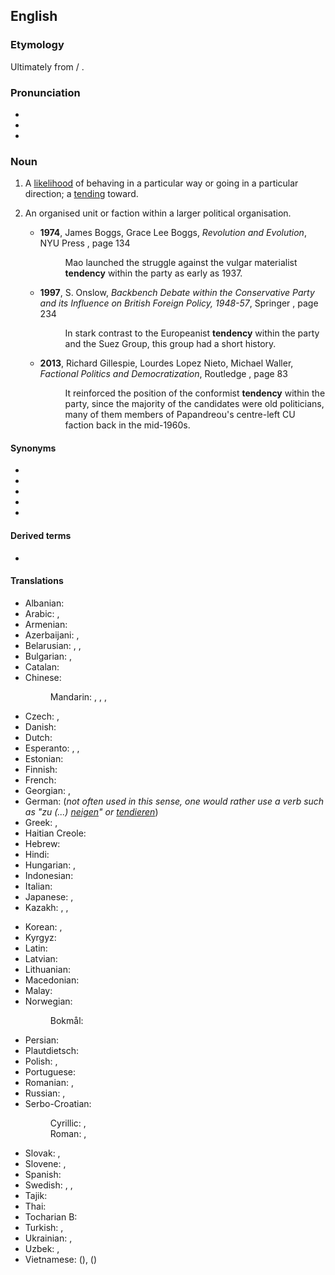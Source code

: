 ==English==

===Etymology===
Ultimately from {{der|en|la|tendere}} / {{m|la|tendō}}.

===Pronunciation===
* {{IPA|en|/ˈtɛndənsi/}}
* {{audio|en|en-us-tendency.ogg|Audio (US)}}
* {{hyph|en|ten|den|cy}}

===Noun===
{{en-noun}}

# A [[likelihood]] of behaving in a particular way or going in a particular direction; a [[tending]] toward.
#: {{ux|en|Denim has a '''tendency''' to fade.}}
#: {{ux|en|I have a '''tendency''' to get bored after the first half an hour of a movie.}}
#: {{ux|en|There's a common '''tendency''' among first-game visitors to a casino to bet overcautiously.}}
# {{lb|en|politics}} An organised unit or faction within a larger political organisation.
#* '''1974''', James Boggs, Grace Lee Boggs, ''Revolution and Evolution'', NYU Press {{ISBN|9780853453536}}, page 134
#*: Mao launched the struggle against the vulgar materialist '''tendency''' within the  party as early as 1937.
#* '''1997''', S. Onslow, ''Backbench Debate within the Conservative Party and its Influence on British Foreign Policy, 1948-57'', Springer {{ISBN|9780230378940}}, page 234
#*: In stark contrast to the Europeanist '''tendency''' within the  party and the Suez Group, this group had a short history.
#* '''2013''', Richard Gillespie, Lourdes Lopez Nieto, Michael Waller, ''Factional Politics and Democratization'', Routledge {{ISBN|9781135243463}}, page 83
#*: It reinforced the position of the conformist '''tendency''' within the party, since the majority of the candidates were old politicians, many of them members of Papandreou&#39;s centre-left CU faction back in the mid-1960s.

====Synonyms====
* {{l|en|inclination}}
* {{l|en|disposition}}
* {{l|en|propensity}}
* {{l|en|penchant}}
* {{l|en|trend}}

====Derived terms====
* {{l|en|multitendency}}

====Translations====
{{trans-top|likelihood of behaving in a particular way}}
* Albanian: {{t+|sq|tendencë|f}}
* Arabic: {{t|ar|مَيْل|m}}, {{t|ar|نَزَعَة|f}}
* Armenian: {{t+|hy|միտում}}
* Azerbaijani: {{t+|az|meyil}}, {{t|az|tendensiya}}
* Belarusian: {{t|be|тэндэ́нцыя|f}}, {{t+|be|схі́льнасць|f}}, {{t|be|нахі́льнасць|f}}
* Bulgarian: {{t+|bg|тенденция|f}}, {{t+|bg|скло́нност|f}}
* Catalan: {{t+|ca|tendència|f}}
* Chinese:
*: Mandarin: {{t+|cmn|趨勢}}, {{t+|cmn|趋势|tr=qūshì}}, {{t+|cmn|傾向}}, {{t+|cmn|倾向|tr=qīngxiàng}}
* Czech: {{t+|cs|sklon|m}}, {{t+|cs|tendence|f}}
* Danish: {{t|da|tendens|c}}
* Dutch: {{t+|nl|neiging|f}}
* Esperanto: {{t|eo|emo}}, {{t|eo|inklino}}, {{t|eo|tendenco}}
* Estonian: {{t|et|tendents}}
* Finnish: {{t+|fi|taipumus}}
* French: {{t+|fr|tendance|f}}
* Georgian: {{t|ka|ტენდენცია}}, {{t|ka|მიდრეკილება}}
* German: {{t+|de|Tendenz|f}} (''not often used in this sense, one would rather use a verb such as "zu (...) [[neigen]]" or [[tendieren]]'')
* Greek: {{t+|el|τάση|f}}, {{t+|el|ροπή|f}}
* Haitian Creole: {{t|ht|tandans}}
* Hebrew: {{t+|he|נטייה|f|tr=n'tiyá|alt=נטייה \ נְטִיָּה}}
* Hindi: {{t+|hi|प्रवृत्ति|m}}
* Hungarian: {{t+|hu|irány}}, {{t+|hu|tendencia}}
* Indonesian: {{t+|id|kecenderungan}}
* Italian: {{t+|it|tendenza|f}}
* Japanese: {{t+|ja|傾向|tr=けいこう, keikō}}, {{t+|ja|趨勢|tr=すうせい, sūsei}}
* Kazakh: {{t|kk|нысай}}, {{t+|kk|үрдіс}}, {{t|kk|тенденция}}
{{trans-mid}}
* Korean: {{t+|ko|경향(傾向)}}, {{t+|ko|추세(趨勢)}}
* Kyrgyz: {{t+|ky|тенденция}}
* Latin: {{t|la|prōpensiō|f}}
* Latvian: {{t|lv|tendence|f}}
* Lithuanian: {{t|lt|tendencija|f}}
* Macedonian: {{t|mk|тенденција|f}}
* Malay: {{t+|ms|kecenderungan}}
* Norwegian:
*: Bokmål: {{t+|nb|tendens|m}}
* Persian: {{t+|fa|گرایش|tr=gerâyeš}}
* Plautdietsch: {{t|pdt|Läne|n}}
* Polish: {{t+|pl|tendencja|f}}, {{t+|pl|skłonność|f}}
* Portuguese: {{t+|pt|tendência|f}}
* Romanian: {{t+|ro|tendință|f}}, {{t+|ro|înclinație|f}}
* Russian: {{t+|ru|тенде́нция|f|tr=tɛndɛ́ncija}}, {{t+|ru|скло́нность|f}}
* Serbo-Croatian:
*: Cyrillic: {{t|sh|тендѐнција|f}}, {{t|sh|скло̏но̄ст|f}}
*: Roman: {{t+|sh|tendèncija|f}}, {{t+|sh|sklȍnōst|f}}
* Slovak: {{t|sk|sklon|m}}, {{t|sk|tendencia|f}}
* Slovene: {{t|sl|tendenca|f}}, {{t|sl|nagnjenje|n}}
* Spanish: {{t+|es|tendencia|f}}
* Swedish: {{t+|sv|tendens}}, {{t+|sv|trend}}, {{t+|sv|benägenhet}}
* Tajik: {{t+|tg|майл}}
* Thai: {{t|th|แนวโน้ม}}
* Tocharian B: {{t|txb|rmamñe}}
* Turkish: {{t+|tr|eğilim}}, {{t+|tr|tandans}}
* Ukrainian: {{t|uk|тенде́нція|f}}, {{t|uk|схи́льність|f}}
* Uzbek: {{t+|uz|tendensiya}}, {{t+|uz|mayl}}
* Vietnamese: {{t+|vi|khuynh hướng}} ({{t|vi|傾向}}), {{t+|vi|xu thế}} ({{t|vi|趨勢}})
{{trans-bottom}}
